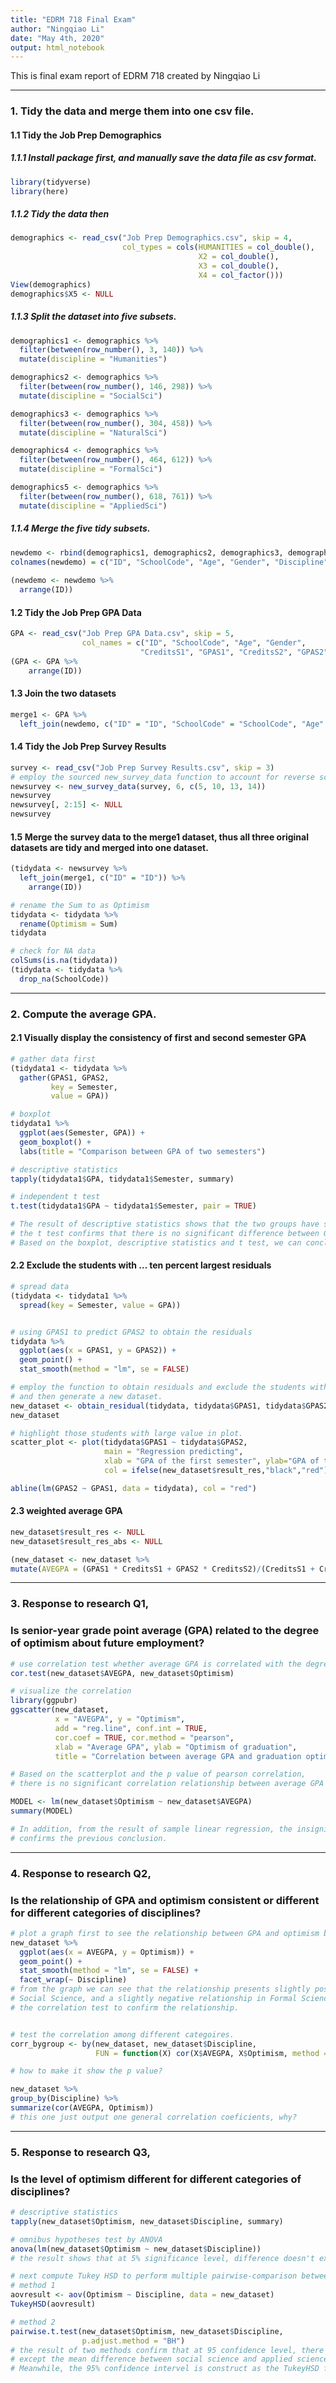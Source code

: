 ```yaml
---
title: "EDRM 718 Final Exam"
author: "Ningqiao Li"
date: "May 4th, 2020"
output: html_notebook
---
```



This is final exam report of EDRM 718 created by Ningqiao Li

***

### 1. Tidy the data and merge them into one csv file.
#### 1.1 Tidy the Job Prep Demographics
##### 1.1.1 Install package first, and manually save the data file as csv format.
```r
library(tidyverse)
library(here)
```


##### 1.1.2 Tidy the data then
```r
demographics <- read_csv("Job Prep Demographics.csv", skip = 4,
                         col_types = cols(HUMANITIES = col_double(),
                                          X2 = col_double(),
                                          X3 = col_double(),
                                          X4 = col_factor()))
View(demographics)
demographics$X5 <- NULL
```


##### 1.1.3 Split the dataset into five subsets.
```r
demographics1 <- demographics %>%
  filter(between(row_number(), 3, 140)) %>%
  mutate(discipline = "Humanities")

demographics2 <- demographics %>%
  filter(between(row_number(), 146, 298)) %>%
  mutate(discipline = "SocialSci")

demographics3 <- demographics %>%
  filter(between(row_number(), 304, 458)) %>%
  mutate(discipline = "NaturalSci")

demographics4 <- demographics %>%
  filter(between(row_number(), 464, 612)) %>%
  mutate(discipline = "FormalSci")

demographics5 <- demographics %>%
  filter(between(row_number(), 618, 761)) %>%
  mutate(discipline = "AppliedSci") 
```


##### 1.1.4 Merge the five tidy subsets. 
```r
newdemo <- rbind(demographics1, demographics2, demographics3, demographics4, demographics5)  
colnames(newdemo) = c("ID", "SchoolCode", "Age", "Gender", "Discipline") 
  
(newdemo <- newdemo %>%
  arrange(ID))
```


#### 1.2 Tidy the Job Prep GPA Data
```r
GPA <- read_csv("Job Prep GPA Data.csv", skip = 5,
                col_names = c("ID", "SchoolCode", "Age", "Gender", 
                             "CreditsS1", "GPAS1", "CreditsS2", "GPAS2"))
(GPA <- GPA %>%
    arrange(ID))
```


#### 1.3 Join the two datasets
```r
merge1 <- GPA %>%
  left_join(newdemo, c("ID" = "ID", "SchoolCode" = "SchoolCode", "Age" = "Age", "Gender" = "Gender"))
```


#### 1.4 Tidy the Job Prep Survey Results
```r
survey <- read_csv("Job Prep Survey Results.csv", skip = 3)
# employ the sourced new_survey_data function to account for reverse score.
newsurvey <- new_survey_data(survey, 6, c(5, 10, 13, 14))  
newsurvey
newsurvey[, 2:15] <- NULL
newsurvey
```


#### 1.5 Merge the survey data to the merge1 dataset, thus all three original datasets are tidy and merged into one dataset.
```r
(tidydata <- newsurvey %>%
  left_join(merge1, c("ID" = "ID")) %>%
    arrange(ID))

# rename the Sum to as Optimism
tidydata <- tidydata %>%
  rename(Optimism = Sum)
tidydata

# check for NA data
colSums(is.na(tidydata))
(tidydata <- tidydata %>%
  drop_na(SchoolCode))

```


***


### 2. Compute the average GPA.
#### 2.1 Visually display the consistency of first and second semester GPA
```r
# gather data first
(tidydata1 <- tidydata %>%
  gather(GPAS1, GPAS2,
         key = Semester,
         value = GPA))

# boxplot
tidydata1 %>%
  ggplot(aes(Semester, GPA)) +
  geom_boxplot() +
  labs(title = "Comparison between GPA of two semesters")

# descriptive statistics
tapply(tidydata1$GPA, tidydata1$Semester, summary)

# independent t test
t.test(tidydata1$GPA ~ tidydata1$Semester, pair = TRUE)

# The result of descriptive statistics shows that the two groups have similar mean and median value,
# the t test confirms that there is no significant difference between GPA in semester 1 and semester 2. 
# Based on the boxplot, descriptive statistics and t test, we can conclude that the GAP in two semesters are consistent.
```


#### 2.2 Exclude the students with ... ten percent largest residuals
```r
# spread data
(tidydata <- tidydata1 %>%
  spread(key = Semester, value = GPA))


# using GPAS1 to predict GPAS2 to obtain the residuals
tidydata %>%
  ggplot(aes(x = GPAS1, y = GPAS2)) +
  geom_point() +
  stat_smooth(method = "lm", se = FALSE)

# employ the function to obtain residuals and exclude the students with the 10% largest value of residual, 
# and then generate a new dataset.
new_dataset <- obtain_residual(tidydata, tidydata$GPAS1, tidydata$GPAS2, 0.1)
new_dataset

# highlight those students with large value in plot.
scatter_plot <- plot(tidydata$GPAS1 ~ tidydata$GPAS2,
                     main = "Regression predicting", 
                     xlab = "GPA of the first semester", ylab="GPA of the second semester",
                     col = ifelse(new_dataset$result_res,"black","red"))   # no red point, why?

abline(lm(GPAS2 ~ GPAS1, data = tidydata), col = "red")
```


#### 2.3 weighted average GPA
```r
new_dataset$result_res <- NULL
new_dataset$result_res_abs <- NULL

(new_dataset <- new_dataset %>%
mutate(AVEGPA = (GPAS1 * CreditsS1 + GPAS2 * CreditsS2)/(CreditsS1 + CreditsS2)))
```


***


### 3. Response to research Q1, 
### Is senior-year grade point average (GPA) related to the degree of optimism about future employment?

```r
# use correlation test whether average GPA is correlated with the degree of optimism.
cor.test(new_dataset$AVEGPA, new_dataset$Optimism)

# visualize the correlation
library(ggpubr)
ggscatter(new_dataset,
          x = "AVEGPA", y = "Optimism",
          add = "reg.line", conf.int = TRUE,
          cor.coef = TRUE, cor.method = "pearson",
          xlab = "Average GPA", ylab = "Optimism of graduation",
          title = "Correlation between average GPA and graduation optimism")

# Based on the scatterplot and the p value of pearson correlation, 
# there is no significant correlation relationship between average GPA and the degree of optimism about future employment.

MODEL <- lm(new_dataset$Optimism ~ new_dataset$AVEGPA)
summary(MODEL)

# In addition, from the result of sample linear regression, the insignificant coeficient of explanatory variable also 
# confirms the previous conclusion.

```


***


### 4. Response to research Q2,
### Is the relationship of GPA and optimism consistent or different for different categories of disciplines?

```r

# plot a graph first to see the relationship between GPA and optimism by different categories.
new_dataset %>%
  ggplot(aes(x = AVEGPA, y = Optimism)) +
  geom_point() +
  stat_smooth(method = "lm", se = FALSE) +
  facet_wrap(~ Discipline)
# from the graph we can see that the relationship presents slightly positive trend in Applied Science, Humanities, 
# Social Science, and a slightly negative relationship in Formal Science and Natural Science.However, we still do 
# the correlation test to confirm the relationship.


# test the correlation among different categoires.
corr_bygroup <- by(new_dataset, new_dataset$Discipline, 
                   FUN = function(X) cor(X$AVEGPA, X$Optimism, method = "spearman")) 

# how to make it show the p value?

new_dataset %>%
group_by(Discipline) %>%
summarize(cor(AVEGPA, Optimism))
# this one just output one general correlation coeficients, why?

```


***


### 5. Response to research Q3,
### Is the level of optimism different for different categories of disciplines?

```r
# descriptive statistics
tapply(new_dataset$Optimism, new_dataset$Discipline, summary)

# omnibus hypotheses test by ANOVA
anova(lm(new_dataset$Optimism ~ new_dataset$Discipline))
# the result shows that at 5% significance level, difference doesn't exist among diffent categories of disciplines regarding level of optimism with 95% confidence. 

# next compute Tukey HSD to perform multiple pairwise-comparison between the means of groups
# method 1
aovresult <- aov(Optimism ~ Discipline, data = new_dataset)
TukeyHSD(aovresult)

# method 2
pairwise.t.test(new_dataset$Optimism, new_dataset$Discipline,
                p.adjust.method = "BH")
# the result of two methods confirm that at 95 confidence level, there is no significant difference between the pairs.
# except the mean difference between social science and applied science is different at 10% significance level.
# Meanwhile, the 95% confidence intervel is construct as the TukeyHSD function shows.
```






